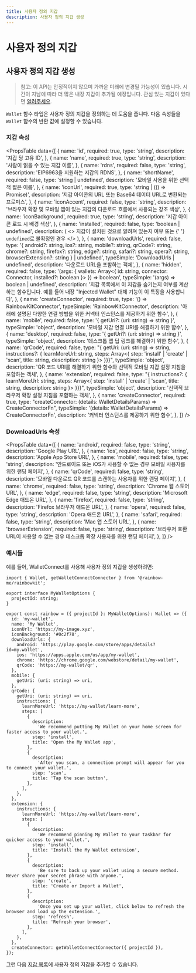 ```yaml
---
title: 사용자 정의 지갑
description: 사용자 정의 지갑 생성
---
```


# 사용자 정의 지갑

## 사용자 정의 지갑 생성

> 참고: 이 API는 안정적이지 않으며 가까운 미래에 변경될 가능성이 있습니다. 시간이 지남에 따라 더 많은 내장 지갑이 추가될 예정입니다. 관심 있는 지갑이 있다면 [알려주세요](https://github.com/rainbow-me/rainbowkit/issues).

`Wallet` 함수 타입은 사용자 정의 지갑을 정의하는 데 도움을 줍니다. 다음 속성들을 `Wallet` 함수의 반환 값에 설정할 수 있습니다.

### 지갑 속성

<PropsTable
  data={[
    {
      name: 'id',
      required: true,
      type: 'string',
      description: '지갑 당 고유 ID',
    },
    {
      name: 'name',
      required: true,
      type: 'string',
      description: '사람이 읽을 수 있는 지갑 이름',
    },
    {
      name: 'rdns',
      required: false,
      type: 'string',
      description: 'EIP6963을 지원하는 지갑의 RDNS',
    },
    {
      name: 'shortName',
      required: false,
      type: 'string | undefined',
      description: '모바일 사용을 위한 선택적 짧은 이름',
    },
    {
      name: 'iconUrl',
      required: true,
      type: 'string | (() => Promise<string>)',
      description:
        '지갑 아이콘의 URL 또는 Base64 데이터 URL로 변환되는 프로미스',
    },
    {
      name: 'iconAccent',
      required: false,
      type: 'string',
      description:
        '브라우저 확장 및 모바일 앱이 있는 지갑의 다운로드 흐름에서 사용되는 강조 색상',
    },
    {
      name: 'iconBackground',
      required: true,
      type: 'string',
      description: '지갑 아이콘 로드 시 배경 색상',
    },
    {
      name: 'installed',
      required: false,
      type: 'boolean | undefined',
      description: (
        <>
          지갑이 설치된 것으로 알려져 있는지 여부 또는 {' '}
          <code>undefined</code>로 불확정인 경우
        </>
      ),
    },
    {
      name: 'downloadUrls',
      required: false,
      type: '{ android?: string, ios?: string, mobile?: string, qrCode?: string, chrome?: string, firefox?: string, edge?: string, safari?: string, opera?: string, browserExtension?: string } | undefined',
      typeSimple: 'DownloadUrls | undefined',
      description: '다운로드 URL을 포함하는 객체',
    },
    {
      name: 'hidden',
      required: false,
      type: '(args: { wallets: Array<{ id: string, connector: Connector, installed?: boolean }> }) => boolean',
      typeSimple: '(args) => boolean | undefined',
      description:
        '지갑 목록에서 이 지갑을 숨기는지 여부를 계산하는 함수입니다. 예를 들어 내장 "Injected Wallet" 대체 기능이 이 특징을 사용합니다',
    },
    {
      name: 'createConnector',
      required: true,
      type: '() => RainbowKitConnector',
      typeSimple: 'RainbowKitConnector',
      description:
        '아래에 설명된 다양한 연결 방법을 위한 커넥터 인스턴스를 제공하기 위한 함수',
    },
    {
      name: 'mobile',
      required: false,
      type: '{ getUri?: (uri: string) => string }',
      typeSimple: 'object',
      description:
        '모바일 지갑 연결 URI를 해결하기 위한 함수',
    },
    {
      name: 'desktop',
      required: false,
      type: '{ getUri?: (uri: string) => string }',
      typeSimple: 'object',
      description: '데스크톱 앱 딥 링크를 해결하기 위한 함수',
    },
    {
      name: 'qrCode',
      required: false,
      type: "{ getUri: (uri: string) => string, instructions?: { learnMoreUrl: string, steps: Array<{ step: 'install' | 'create' | 'scan', title: string, description: string }> }}}",
      typeSimple: 'object',
      description:
        'QR 코드 URI를 해결하기 위한 함수와 선택적 모바일 지갑 설정 지침을 포함하는 객체',
    },
    {
      name: 'extension',
      required: false,
      type: "{ instructions?: { learnMoreUrl: string, steps: Array<{ step: 'install' | 'create' | 'scan', title: string, description: string }> }}}",
      typeSimple: 'object',
      description:
        '선택적 브라우저 확장 설정 지침을 포함하는 객체',
    },
    {
      name: 'createConnector',
      required: true,
      type: "createConnector: (details: WalletDetailsParams) => CreateConnectorFn",
      typeSimple: '(details: WalletDetailsParams) => CreateConnectorFn',
      description: '커넥터 인스턴스를 제공하기 위한 함수',
    },
  ]}
/>

### DownloadUrls 속성

<PropsTable
  data={[
    {
      name: 'android',
      required: false,
      type: 'string',
      description: 'Google Play URL',
    },
    {
      name: 'ios',
      required: false,
      type: 'string',
      description: 'Apple App Store URL',
    },
    {
      name: 'mobile',
      required: false,
      type: 'string',
      description:
        '안드로이드 또는 iOS가 사용할 수 없는 경우 모바일 사용자를 위한 랜딩 페이지',
    },
    {
      name: 'qrCode',
      required: false,
      type: 'string',
      description:
        '모바일 다운로드 QR 코드를 스캔하는 사용자를 위한 랜딩 페이지',
    },
    {
      name: 'chrome',
      required: false,
      type: 'string',
      description: 'Chrome 웹 스토어 URL',
    },
    {
      name: 'edge',
      required: false,
      type: 'string',
      description: 'Microsoft Edge 애드온 URL',
    },
    {
      name: 'firefox',
      required: false,
      type: 'string',
      description: 'Firefox 브라우저 애드온 URL',
    },
    {
      name: 'opera',
      required: false,
      type: 'string',
      description: 'Opera 애드온 URL',
    },
    {
      name: 'safari',
      required: false,
      type: 'string',
      description: 'Mac 앱 스토어 URL',
    },
    {
      name: 'browserExtension',
      required: false,
      type: 'string',
      description:
        '브라우저 호환 URL이 사용할 수 없는 경우 데스크톱 확장 사용자를 위한 랜딩 페이지',
    },
  ]}
/>

### 예시들

예를 들어, WalletConnect를 사용해 사용자 정의 지갑을 생성하려면:

```tsx
import { Wallet, getWalletConnectConnector } from '@rainbow-me/rainbowkit';

export interface MyWalletOptions {
  projectId: string;
}

export const rainbow = ({ projectId }: MyWalletOptions): Wallet => ({
  id: 'my-wallet',
  name: 'My Wallet',
  iconUrl: 'https://my-image.xyz',
  iconBackground: '#0c2f78',
  downloadUrls: {
    android: 'https://play.google.com/store/apps/details?id=my.wallet',
    ios: 'https://apps.apple.com/us/app/my-wallet',
    chrome: 'https://chrome.google.com/webstore/detail/my-wallet',
    qrCode: 'https://my-wallet/qr',
  },
  mobile: {
    getUri: (uri: string) => uri,
  },
  qrCode: {
    getUri: (uri: string) => uri,
    instructions: {
      learnMoreUrl: 'https://my-wallet/learn-more',
      steps: [
        {
          description:
            'We recommend putting My Wallet on your home screen for faster access to your wallet.',
          step: 'install',
          title: 'Open the My Wallet app',
        },
        {
          description:
            'After you scan, a connection prompt will appear for you to connect your wallet.',
          step: 'scan',
          title: 'Tap the scan button',
        },
      ],
    },
  },
  extension: {
    instructions: {
      learnMoreUrl: 'https://my-wallet/learn-more',
      steps: [
        {
          description:
            'We recommend pinning My Wallet to your taskbar for quicker access to your wallet.',
          step: 'install',
          title: 'Install the My Wallet extension',
        },
        {
          description:
            'Be sure to back up your wallet using a secure method. Never share your secret phrase with anyone.',
          step: 'create',
          title: 'Create or Import a Wallet',
        },
        {
          description:
            'Once you set up your wallet, click below to refresh the browser and load up the extension.',
          step: 'refresh',
          title: 'Refresh your browser',
        },
      ],
    },
  },
  createConnector: getWalletConnectConnector({ projectId }),
});
```

그런 다음 [지갑 목록](/docs/custom-wallet-list)에 사용자 정의 지갑을 추가할 수 있습니다.
